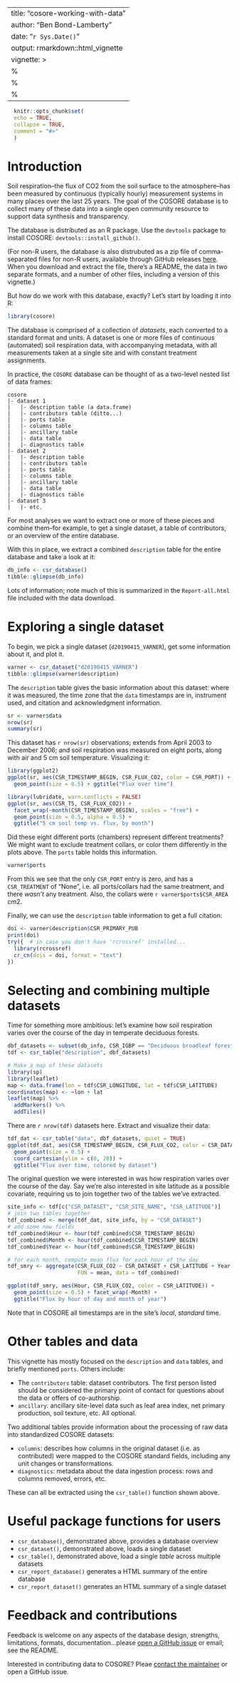 ---
title: "cosore-working-with-data"
author: "Ben Bond-Lamberty"
date: "`r Sys.Date()`"
output: rmarkdown::html_vignette
vignette: >
%\VignetteIndexEntry{Vignette Title}
  %\VignetteEngine{knitr::rmarkdown}
  %\VignetteEncoding{UTF-8}
  ---
  
```r
  knitr::opts_chunk$set(
  echo = TRUE,
  collapse = TRUE,
  comment = "#>"
  )
```
  
# Introduction

Soil respiration--the flux of CO2 from the soil surface to the atmosphere--has been measured by continuous (typically hourly) measurement systems in many places over the last 25 years. The goal of the COSORE database is to collect many of these data into a single open community resource to support data synthesis and transparency. 

The database is distributed as an R package. Use the `devtools` package
to install COSORE: `devtools::install_github()`.

(For non-R users, the database is also distrubuted as a zip file of comma-separated files for non-R users, available through GitHub releases [here](https://github.com/bpbond/cosore/releases). When you download and extract the file, there's a README, the data in two separate formats, and a number of other files, including a version of this vignette.)

But how do we work with this database, exactly? Let's start by loading it into R:

```r
library(cosore)
```

The database is comprised of a collection of _datasets_, each converted to a standard format and units. A dataset is one or more files of continuous (automated) soil respiration data, with accompanying metadata, with all measurements taken at a single site and with constant treatment assignments.

In practice, the `COSORE` database can be thought of as a two-level nested list of data frames:

```
cosore
|- dataset 1
|   |- description table (a data.frame)
|   |- contributors table (ditto...)
|   |- ports table
|   |- columns table
|   |- ancillary table
|   |- data table
|   |- diagnostics table
|- dataset 2
|   |- description table
|   |- contributors table
|   |- ports table
|   |- columns table
|   |- ancillary table
|   |- data table
|   |- diagnostics table
|- dataset 3
|   |- etc.
```

For most analyses we want to extract one or more of these pieces and combine them--for example, to get a single dataset, a table of contributors, or an overview of the entire database. 

With this in place, we extract a combined `description` table for the entire database and take a look at it:

```r
db_info <- csr_database()
tibble::glimpse(db_info)
```

Lots of information; note much of this is summarized in the `Report-all.html` file included with the data download.

# Exploring a single dataset

To begin, we pick a single dataset (`d20190415_VARNER`), get some information about it, and plot it.

```r
varner <- csr_dataset("d20190415_VARNER")
tibble::glimpse(varner$description)
```

The `description` table gives the basic information about this dataset:
where it was measured, the time zone that the `data` timestamps are in, 
instrument used, and citation and acknowledgment information.

```r
sr <- varner$data
nrow(sr)
summary(sr)
```

This dataset has `r nrow(sr)` observations; extends from April 2003 to December 2006; and soil respiration was measured on eight ports, along with air and 5 cm soil temperature. Visualizing it:

```r
library(ggplot2)
ggplot(sr, aes(CSR_TIMESTAMP_BEGIN, CSR_FLUX_CO2, color = CSR_PORT)) +
  geom_point(size = 0.5) + ggtitle("Flux over time")

library(lubridate, warn.conflicts = FALSE)
ggplot(sr, aes(CSR_T5, CSR_FLUX_CO2)) + 
  facet_wrap(~month(CSR_TIMESTAMP_BEGIN), scales = "free") +
  geom_point(size = 0.5, alpha = 0.5) +
  ggtitle("5 cm soil temp vs. flux, by month")
```

Did these eight different ports (chambers) represent different treatments?
We might want to exclude treatment collars, or color them differently 
in the plots above. The `ports` table holds this information.

```r
varner$ports
```

From this we see that the only `CSR_PORT` entry is zero, and has a `CSR_TREATMENT` of "None", i.e. all ports/collars had the same treatment, and there _wasn't_ any treatment. Also, the collars were `r varner$ports$CSR_AREA` cm2.

Finally, we can use the `description` table information to get a full citation:

```r
doi <- varner$description$CSR_PRIMARY_PUB
print(doi)
try({  # in case you don't have 'rcrossref' installed...
  library(rcrossref)
  cr_cn(dois = doi, format = "text")
})
```

# Selecting and combining multiple datasets

Time for something more ambitious: let's examine how soil respiration varies over the course of the day in temperate deciduous forests.

```r
dbf_datasets <- subset(db_info, CSR_IGBP == "Deciduous broadleaf forest")$CSR_DATASET
tdf <- csr_table("description", dbf_datasets)
```


```r
# Make a map of these datasets
library(sp)
library(leaflet)
map <- data.frame(lon = tdf$CSR_LONGITUDE, lat = tdf$CSR_LATITUDE)
coordinates(map) <- ~lon + lat
leaflet(map) %>% 
  addMarkers() %>% 
  addTiles()
```

There are `r nrow(tdf)` datasets here. Extract and visualize their data:

```r
tdf_dat <- csr_table("data", dbf_datasets, quiet = TRUE)
ggplot(tdf_dat, aes(CSR_TIMESTAMP_BEGIN, CSR_FLUX_CO2, color = CSR_DATASET)) + 
  geom_point(size = 0.5) + 
  coord_cartesian(ylim = c(0, 20)) +
  ggtitle("Flux over time, colored by dataset")
```

The original question we were interested in was how respiration varies over the course of the day. Say we're also interested in site latitude as a possible covariate, requiring us to join together two of the tables we've extracted.

```r
site_info <- tdf[c("CSR_DATASET", "CSR_SITE_NAME", "CSR_LATITUDE")]
# join two tables together
tdf_combined <- merge(tdf_dat, site_info, by = "CSR_DATASET")
# add some new fields
tdf_combined$Hour <- hour(tdf_combined$CSR_TIMESTAMP_BEGIN)
tdf_combined$Month <- hour(tdf_combined$CSR_TIMESTAMP_BEGIN)
tdf_combined$Year <- hour(tdf_combined$CSR_TIMESTAMP_BEGIN)

# for each month, compute mean flux for each hour of the day
tdf_smry <- aggregate(CSR_FLUX_CO2 ~ CSR_DATASET + CSR_LATITUDE + Year + Month + Hour,
                      FUN = mean, data = tdf_combined)

ggplot(tdf_smry, aes(Hour, CSR_FLUX_CO2, color = CSR_LATITUDE)) + 
  geom_point(size = 0.5) + facet_wrap(~Month) +
  ggtitle("Flux by hour of day and month of year")
```

Note that in COSORE all timestamps are in the site's _local_, _standard_ time.

# Other tables and data

This vignette has mostly focused on the `description` and `data` tables, and briefly mentioned `ports`. Others include:

* The `contributors` table: dataset contributors. The first person listed should be considered the primary point of contact for questions about the data or offers of co-authorship.
* `ancillary`: ancillary site-level data such as leaf area index, net primary production, soil texture, etc. All optional.

Two additional tables provide information about the processing of raw data into standardized COSORE datasets:

* `columns`: describes how columns in the original dataset (i.e. as contributed) were mapped to the COSORE standard fields, including any unit changes or transformations.
* `diagnostics`: metadata about the data ingestion process: rows and columns removed, errors, etc.

These can all be extracted using the `csr_table()` function shown above.

# Useful package functions for users

* `csr_database()`, demonstrated above, provides a database overview
* `csr_dataset()`, demonstrated above, loads a single dataset
* `csr_table()`, demonstrated above, load a single _table_ across multiple datasets
* `csr_report_database()` generates a HTML summary of the entire database
* `csr_report_dataset()` generates an HTML summary of a single dataset

# Feedback and contributions

Feedback is welcome on any aspects of the database design, strengths, limitations, formats, documentation...please [open a GitHub issue](https://github.com/bpbond/cosore/issues/new) or email; see the README.

Interested in contributing data to COSORE? Pleae [contact the maintainer](mailto:bondlamberty@pnnl.gov) or open a GitHub issue.
